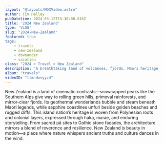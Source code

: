 ```yaml
---
layout: "@layouts/MDXVideo.astro"
author: Tim Halley
pubDatetime: 2024-03-12T15:30:00.816Z
title: '2024 New Zealand'
type: 'VLOG'
slug: "2024-New-Zealand"
featured: true
tags:
    - travels
    - new-zealand
    - downunder
    - vacation
class: "2024 > Travel > New Zealand"
description: 'A breathtaking land of volcanoes, fjords, Maori heritage, lush forests, coastal charm, and pure tranquility.'
album: "travels"
videoID: "ttm-dxvyyz4"
---
```


New Zealand is a land of cinematic contrasts—snowcapped peaks like the Southern Alps give way to rolling green hills, primeval rainforests, and mirror-clear fjords. Its geothermal wonderlands bubble and steam beneath Maori legends, while sapphire coastlines unfurl beside golden beaches and rugged cliffs.
This island nation’s heritage is woven from Polynesian roots and colonial layers, expressed through haka, marae, and enduring storytelling. From sacred pā sites to Gothic stone facades, the architecture mirrors a blend of reverence and resilience. New Zealand is beauty in motion—a place where nature whispers ancient truths and culture dances in the wind.